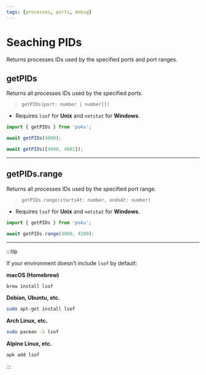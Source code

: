 ```yaml
---
tags: [processes, ports, debug]
---
```


# Seaching PIDs

Returns processes IDs used by the specified ports and port ranges.

## getPIDs

Returns all processes IDs used by the specified ports.

> `getPIDs(port: number | number[])`

- Requires `lsof` for **Unix** and `netstat` for **Windows**.

```ts
import { getPIDs } from 'poku';

await getPIDs(4000);
```

```ts
await getPIDs([4000, 4001]);
```

---

## getPIDs.range

Returns all processes IDs used by the specified port range.

> `getPIDs.range(startsAt: number, endsAt: number)`

- Requires `lsof` for **Unix** and `netstat` for **Windows**.

```ts
import { getPIDs } from 'poku';

await getPIDs.range(4000, 4100);
```

---

:::tip

If your environment doesn't include `lsof` by default:

**macOS (Homebrew)**

```sh
brew install lsof
```

**Debian, Ubuntu, etc.**

```sh
sudo apt-get install lsof
```

**Arch Linux, etc.**

```sh
sudo pacman -S lsof
```

**Alpine Linux, etc.**

```sh
apk add lsof
```

:::
